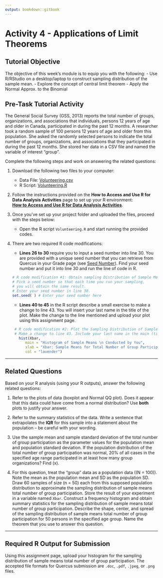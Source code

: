 ```yaml
---
output: bookdown::gitbook
---
```

# Activity 4 - Applications of Limit Theorems

## Tutorial Objective

The objective of this week's module is to equip you with the following:
- Use R/RStudio on a desktop/laptop to construct sampling distribution of the sample mean. 
- Explore the concept of central limit theorem
- Apply the Normal Approx. to the Binomial

## Pre-Task Tutorial Activity

The General Social Survey (GSS, 2013) reports the total number of groups, organizations, and associations that individuals, persons 12 years of age and older in Canada, participated in during the past 12 months. A researcher took a random sample of 100 persons 12 years of age and older from this population. She asked the randomly selected persons to indicate the total number of groups, organizations, and associations that they participated in during the past 12 months. She stored her data in a CSV file and named the variable of interest “group”.

Complete the following steps and work on answering the related questions:

1. Download the following two files to your computer:
   - Data File: [Volunteering.csv](https://raw.githubusercontent.com/aslemand/Data-Analysis-Activities/main/data/Activity_4/Volunteering.csv)
   - R Script: [Volunteering.R](https://raw.githubusercontent.com/aslemand/Data-Analysis-Activities/main/data/Activity_4/Volunteering.R)

2. Follow the instructions provided on the **How to Access and Use R for Data Analysis Activities** page to set up your R environment:  
   [**How to Access and Use R for Data Analysis Activities**](#how-to-set-up-r-for-data-analysis-activities).

3. Once you’ve set up your project folder and uploaded the files, proceed with the steps below:

   - Open the R script `Volunteering.R` and start running the provided codes.

4. There are two required R code modifications:
   - **Lines 26 to 30** require you to input a seed number into line 30. You are provided with a unique seed number that you can retrieve from Quercus in your Grade page (see [Seed Number](#)). Find your seed number and put it into line 30 and run the line of code in R.
   ```r
   # R code modification #1: Obtain sampling Distribution of Sample Means
   # Pick a seed number so that each time you run your sampling,
   # you will obtain the same result.
   # Enter your seed number in line 30.
   set.seed( ) # Enter your seed number here
   ```
   - **Lines 40 to 45** in the R script describe a small exercise to make a change to line 43. You will insert your last name in the title of the plot. Make the change to the line mentioned and upload your plot using this assignment page.
   ```r
    # R code modification #2: Plot the Sampling Distribution of Sample Means for Total Number of Group Participation
    # Make a change to line 43. Include your last name in the main (title) argument.
      hist(Xbar, 
         main = "Histogram of Sample Means \n Conducted by You", 
         xlab = "Xbar: Sample Means for Total Number of Group Participation", 
         col = "lavender")

   ```

---

## Related Questions

Based on your R analysis (using your R outputs), answer the following related questions:

1. Refer to the plots of data (boxplot and Normal QQ plot). Does it appear that this data could have come from a normal distribution? Use **both** plots to justify your answer.

2. Refer to the summary statistics of the data. Write a sentence that extrapolates the **IQR** for this sample into a statement about the population – be careful with your wording.

3. Use the sample mean and sample standard deviation of the total number of group participation as the parameter values for the population mean and population standard deviation. If the population distribution of the total number of group participation was normal, 20% of all cases in the specified age range participated in at least how many group organizations? Find \(x\).

4. For this question, treat the “group” data as a population data (\(N = 100\)). Note the mean as the population mean and SD as the population SD. Draw 60 samples of size \(n = 50\) each from this supposed population distribution to approximate the sampling distribution of sample means total number of group participation. Store the result of your experiment in a variable named `Xbar`. Construct a frequency histogram and obtain summary statistics for the sampling distribution of sample means total number of group participation. Describe the shape, center, and spread of the sampling distribution of sample means total number of group participation for 50 persons in the specified age group. Name the theorem that you use to answer this question.

---

## Required R Output for Submission

Using this assignment page, upload your histogram for the sampling distribution of sample means total number of group participation. The accepted file formats for Quercus submission are `.doc`, `.pdf`, `.jpeg`, or `.png` files.
